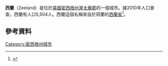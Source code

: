 '''西蘭'''（Zeeland）是位於[[美國|美國]][[密西根州|密西根州]][[渥太華郡_(密西根州)|渥太華郡]]的一個城市。據2010年人口普查，西蘭有人口5,504人。西蘭這個名稱來自於荷蘭的[[西蘭省|西蘭省]]<ref name="swierenga1">{{cite web| url=http://www.swierenga.com/Museum_lec.html| title=By the Sweat of our Brow: Economic Aspects of the Dutch Immigration to Michigan| author=Robert P. Swierenga| publisher=swierenga.com| date=13 March 1997, Lecture of Dr. Robert P. Swierenga, Research Professor, A.C. Van Raalte Institute for Historical Studies, Hope College, Holland Museum Sesquicentennial Lecture Series, Holland| accessdate=2014-01-07| archive-date=2020-01-25| archive-url=https://web.archive.org/web/20200125232524/http://www.swierenga.com/Museum_lec.html| dead-url=no}}</ref>。 
==參考資料==
{{reflist}}
[[Category:密西根州城市|Category:密西根州城市]]